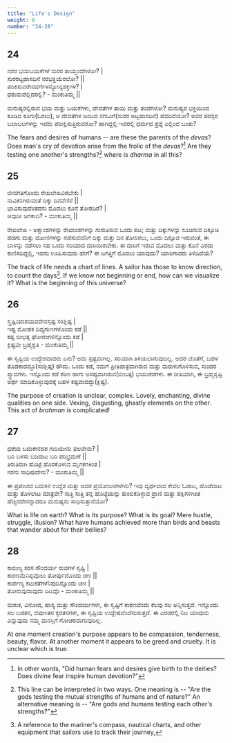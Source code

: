 ```yaml
---
title: "Life's Design"
weight: 6
number: "24-28"
---
```


## 24

ನರರ ಭಯಬಯಕೆಗಳೆ ಸುರರ ತಾಯ್ತಂದೆಗಳೋ? |  
ಸುರರಟ್ಟಹಾಸದಿನೆ ನರಭಕ್ತಿಯೆರಲೋ? ||  
ಪರಿಕಿಸುವರೇನವರ್ಗೆಳನ್ಯೋನ್ಯಶಕ್ತಿಗಳ? |  
ಧರುಮವೆಲ್ಲಿದರಲ್ಲಿ? - ಮಂಕುತಿಮ್ಮ ||

ಮನುಷ್ಯರಲ್ಲಿರುವ ಭಯ ಮತ್ತು ಬಯಕೆಗಳು, ದೇವತೆಗಳ ತಾಯಿ ಮತ್ತು ತಂದೆಗಳೋ? ಮನುಷ್ಯರ ಭಕ್ತಿಯಿಂದ ಕೂಡಿದ ಕೂಗು(ಓರಲು), ಆ ದೇವತೆಗಳ ಜಂಬದ ನಗುವಿಗೆ(ಸುರರ ಅಟ್ಟಹಾಸದಿನೆ) ಹೆದರಿದೆಯೋ? ಅವರ ಪರಸ್ಪರ ಬಲಾಬಲಗಳನ್ನು ಇವರು ಪರೀಕ್ಷಿಸುತ್ತಿರುವರೋ? ಹಾಗಿದ್ದಲ್ಲಿ ಇದರಲ್ಲಿ ಧರ್ಮದ ಪ್ರಶ್ನೆ ಎಲ್ಲಿಂದ ಬಂತು?

The fears and desires of humans -- are these the parents of the _devas_? Does man's cry of devotion arise from the frolic of the _devas_?[^11] Are they testing one another's strengths?[^12] where is _dharma_ in all this?

## 25

ಜೀವಗತಿಗೊಂದು ರೇಖಲೇಖವಿರಬೇಕು |  
ನಾವಿಕನಿಗಿರುವಂತೆ ದಿಕ್ಕು ದಿನವೆಣಿಸೆ ||  
ಭಾವಿಸುವುದೆಂತದನು ಮೊದಲು ಕೊನೆ ತೋರದಿರೆ? |  
ಆವುದೀ ಜಗಕಾದಿ? - ಮಂಕುತಿಮ್ಮ ||

ರೇಖಲೇಖ - ಅಕ್ಷಾಂಶಗಳನ್ನು ರೇಖಾಂಶಗಳನ್ನು ಗುರುತಿಸುವ ಒಂದು ಪಟ; ಮತ್ತು ದಿಕ್ಕುಗಳನ್ನು ಸೂಚಿಸುವ ದಿಕ್ಸೂಚಿ ಹಡಗು ಮತ್ತು ದೋಣಿಗಳನ್ನು ನಡೆಸುವವನಿಗೆ ದಿಕ್ಕು ಮತ್ತು ದಿನ ತೋರಿಸಲು, ಒಂದು ದಿಕ್ಸೂಚಿ ಇರುವಂತೆ, ಈ ಬಾಳನ್ನು ನಡೆಸಲು ಸಹ ಒಂದು ಸರಿಯಾದ ದಾರಿಯಿರಬೇಕು. ಈ ದಾರಿಗೆ ಇರುವ ಮೊದಲು ಮತ್ತು ಕೊನೆ ಎರಡು ಕಾಣಿಸದಿದ್ದಲ್ಲಿ, ಇದನು ಊಹಿಸುವುದು ಹೇಗೆ? ಈ ಜಗತ್ತಿಗೆ ಮೊದಲು ಯಾವುದು? ಯಾರಿಗಾದರು ತಿಳಿದಿದೆಯೆ?

The track of life needs a chart of lines. A sailor has those to know direction,  
to count the days[^13]. If we know not beginning or end, how can we visualize it? What is the beginning of this universe?

## 26

ಸೄಷ್ಟಿಯಾಶಯವದೇನಸ್ಪಷ್ಟ ಸಂಶ್ಲಿಷ್ಟ |  
ಇಷ್ಟ ಮೋಹಕ ದಿವ್ಯಗುಣಗಳೊಂದು ಕಡೆ ||  
ಕಷ್ಟ ಬೀಭತ್ಸ ಘೋರಂಗಳಿನ್ನೊಂದು ಕಡೆ |  
ಕ್ಲಿಷ್ಟವೀ ಬ್ರಹ್ಮಕೃತಿ - ಮಂಕುತಿಮ್ಮ ||

ಈ ಸೃಷ್ಟಿಯ ಉದ್ದೇಶವಾದರು ಏನು? ಅದು ಸ್ಪಷ್ಟವಾಗಿಲ್ಲ. ಸರಿಯಾಗಿ ತಿಳಿಯಲಾಗುವುದಿಲ್ಲ. ಅದರ ಜೊತೆಗೆ, ಬಹಳ ತೊಡಕಾದದ್ದೂ(ಸಂಶ್ಲಿಷ್ಟ) ಹೌದು. ಒಂದು ಕಡೆ, ನಮಗೆ ಪ್ರೀತಿಪಾತ್ರವಾಗಿರುವ ಮತ್ತು ಮರುಳುಗೊಳಿಸುವ, ಸುಂದರ ಸ್ವ್ಭಾವಗಳು. ಇನ್ನೊಂದು ಕಡೆ ಕಠಿಣ ಹಾಗು ಅಸಹ್ಯವಾಗಿರುವ(ಬೀಬತ್ಸ) ಭಯಂಕರಗಳು. ಈ ರೀತಿಯಾಗಿ, ಈ ಬ್ರಹ್ಮಸೃಷ್ಟಿ ಅರ್ಥ ಮಾಡಿಕೊಳ್ಳುವುದಕ್ಕೆ ಬಹಳ ಕಷ್ಟವಾದದ್ದು(ಕ್ಲಿಷ್ಟ).

The purpose of creation is unclear, complex. Lovely, enchanting, divine qualities on one side. Vexing, disgusting, ghastly elements on the other. This act of _brahman_ is complicated!

## 27

ಧರೆಯ ಬದುಕೇನದರ ಗುರಿಯೇನು ಫಲವೇನು? |  
ಬರಿ ಬಳಸು ಬಡಿದಾಟ ಬರಿ ಪರಿಭ್ರಮಣೆ ||  
ತಿರುತಿರುಗಿ ಹೊಟ್ಟೆ ಹೊರಕೊಳುವ ಮೃಗಕಗಕಿಂತ |  
ನರನು ಸಾಧಿಪುದೇನು? - ಮಂಕುತಿಮ್ಮ ||

ಈ ಪ್ರಪಂಚದ ಬದುಕಿನ ಉದ್ದೆಶ ಮತ್ತು ಅದರ ಪ್ರಯೋಜನಗಳೇನು? ಇವು ವ್ಯರ್ಥವಾದ ಕೇವಲ ಓಡಾಟ, ಹೊಡೆದಾಟ ಮತ್ತು ತೊಳಲಾಟ ಮಾತ್ರವೇ? ಸುತ್ತಿ ಸುತ್ತಿ ತನ್ನ ಹೊಟ್ಟೆಯನ್ನು ತುಂಬಿಕೊಳ್ಳುವ ಪ್ರಾಣಿ ಮತ್ತು ಪಕ್ಷಿಗಳಿಗಿಂತ ಹೆಚ್ಚಿನದೇನನ್ನಾದರೂ ಮನುಷ್ಯನು ಸಾಧಿಸುತ್ತಾನೆಯೋ?

What is life on earth? What is its purpose? What is its goal? Mere hustle, struggle, illusion? What have humans achieved more than birds and beasts that wander about for their bellies?

## 28

ಕಾರುಣ್ಯ ಸರಸ ಸೌಂದರ್ಯ ರುಚಿಗಳೆ ಸೃಷ್ಟಿ |  
ಕಾರಣಮೆನಿಪ್ಪವೊಲು ತೋರ್ಪುದೊಂದು ಚಣ ||  
ಕಾರ್ಪಣ್ಯ ಕಟುಕತೆಗಳೆನಿಪುದಿನ್ನೊಂದು ಚಣ |  
ತೋರುವುದಾವುದು ದಿಟವೊ - ಮಂಕುತಿಮ್ಮ ||

ಮರುಕ, ವಿನೋದ, ಹಾಸ್ಯ ಮತ್ತು ಸೌಂದರ್ಯಗಳೇ, ಈ ಸೃಷ್ಟಿಗೆ ಕಾರಣವೆಂದು ಕೆಲವು ಸಲ ಅನ್ನಿಸುತ್ತದೆ. ಇನ್ನೊಂದು ಸಲ ಬಡತನ, ಜಿಪುಣತನ ಕೃರತನಗಳೇ, ಈ ಸೃಷ್ಟಿಯ ಉದ್ದೇಷವೆಂದೆನುಸುತ್ತದೆ. ಈ ಎರಡರಲ್ಲಿ ನಿಜ ಯಾವುದು ಎನ್ನುವುದು ನಮ್ಮ ಮನಸ್ಸಿಗೆ ಗೋಚರವಾಗುವುದಿಲ್ಲ.

At one moment creation's purpose appears to be compassion, tenderness, beauty, flavor. At another moment it appears to be greed and cruelty. It is unclear which is true.

[^11]: In other words, "Did human fears and desires give birth to the deities? Does divine fear inspire human devotion?"
[^12]: This line can be interpreted in two ways. One meaning is -- "Are the gods testing the mutual strengths of humans and of nature?" An alternative meaning is -- "Are gods and humans testing each other's strengths?"
[^13]: A reference to the mariner's compass, nautical charts, and other equipment that sailors use to track their journey,
